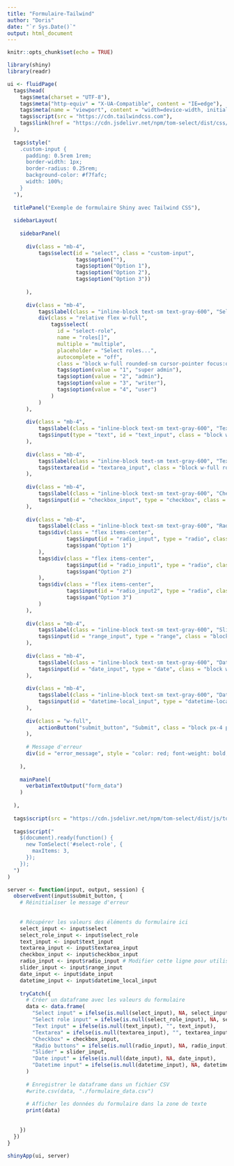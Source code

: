 ```yaml
---
title: "Formulaire-Tailwind"
author: "Doris"
date: "`r Sys.Date()`"
output: html_document
---
```


```r
knitr::opts_chunk$set(echo = TRUE)
```


```r

library(shiny)
library(readr)

ui <- fluidPage(
  tags$head(
    tags$meta(charset = "UTF-8"),
    tags$meta("http-equiv" = "X-UA-Compatible", content = "IE=edge"),
    tags$meta(name = "viewport", content = "width=device-width, initial-scale=1.0"),
    tags$script(src = "https://cdn.tailwindcss.com"),
    tags$link(href = "https://cdn.jsdelivr.net/npm/tom-select/dist/css/tom-select.css", rel = "stylesheet")
  ),
  
  tags$style("
    .custom-input {
      padding: 0.5rem 1rem;
      border-width: 1px;
      border-radius: 0.25rem;
      background-color: #f7fafc;
      width: 100%;
    }
  "),
  
  titlePanel("Exemple de formulaire Shiny avec Tailwind CSS"),
  
  sidebarLayout(
    
    sidebarPanel(
      
      div(class = "mb-4",
          tags$select(id = "select", class = "custom-input",
                      tags$option(""),
                      tags$option("Option 1"),
                      tags$option("Option 2"),
                      tags$option("Option 3"))
          
      ),
      
      div(class = "mb-4",
          tags$label(class = "inline-block text-sm text-gray-600", "Select multiple roles"),
          div(class = "relative flex w-full",
              tags$select(
                id = "select-role",
                name = "roles[]",
                multiple = "multiple",
                placeholder = "Select roles...",
                autocomplete = "off",
                class = "block w-full rounded-sm cursor-pointer focus:outline-none",
                tags$option(value = "1", "super admin"),
                tags$option(value = "2", "admin"),
                tags$option(value = "3", "writer"),
                tags$option(value = "4", "user")
              )
          )
      ),
      
      div(class = "mb-4",
          tags$label(class = "inline-block text-sm text-gray-600", "Text input"),
          tags$input(type = "text", id = "text_input", class = "block w-full custom-input", placeholder = "Enter text...")
      ),
      
      div(class = "mb-4",
          tags$label(class = "inline-block text-sm text-gray-600", "Textarea"),
          tags$textarea(id = "textarea_input", class = "block w-full rounded-sm custom-input", placeholder = "Enter text...")
      ),
      
      div(class = "mb-4",
          tags$label(class = "inline-block text-sm text-gray-600", "Checkbox"),
          tags$input(id = "checkbox_input", type = "checkbox", class = "block", value = "checkbox")
      ),
      
      div(class = "mb-4",
          tags$label(class = "inline-block text-sm text-gray-600", "Radio buttons"),
          tags$div(class = "flex items-center",
                   tags$input(id = "radio_input", type = "radio", class = "mr-1", name = "radio", value = "option1"),
                   tags$span("Option 1")
          ),
          tags$div(class = "flex items-center",
                   tags$input(id = "radio_input1", type = "radio", class = "mr-1", name = "radio", value = "option2"),
                   tags$span("Option 2")
          ),
          tags$div(class = "flex items-center",
                   tags$input(id = "radio_input2", type = "radio", class = "mr-1", name = "radio", value = "option3"),
                   tags$span("Option 3")
          )
      ),
      
      div(class = "mb-4",
          tags$label(class = "inline-block text-sm text-gray-600", "Slider"),
          tags$input(id = "range_input", type = "range", class = "block w-full", min = 0, max = 100, value = 50)
      ),
      
      div(class = "mb-4",
          tags$label(class = "inline-block text-sm text-gray-600", "Date input"),
          tags$input(id = "date_input", type = "date", class = "block w-full custom-input")
      ),
      
      div(class = "mb-4",
          tags$label(class = "inline-block text-sm text-gray-600", "Datetime input"),
          tags$input(id = "datetime-local_input", type = "datetime-local", class = "block w-full custom-input")
      ),
      
      div(class = "w-full",
          actionButton("submit_button", "Submit", class = "block px-4 py-2 bg-blue-500 text-white rounded-lg")
      ),
      
      # Message d'erreur
      div(id = "error_message", style = "color: red; font-weight: bold;"),
      
    ),
    
    mainPanel(
      verbatimTextOutput("form_data")
    )
    
  ),
  
  tags$script(src = "https://cdn.jsdelivr.net/npm/tom-select/dist/js/tom-select.complete.min.js"),
  
  tags$script("
    $(document).ready(function() {
      new TomSelect('#select-role', {
        maxItems: 3,
      });
    });
  ")
)

server <- function(input, output, session) {
  observeEvent(input$submit_button, {
    # Réinitialiser le message d'erreur
    
    
    # Récupérer les valeurs des éléments du formulaire ici
    select_input <- input$select
    select_role_input <- input$select_role
    text_input <- input$text_input
    textarea_input <- input$textarea_input
    checkbox_input <- input$checkbox_input
    radio_input <- input$radio_input # Modifier cette ligne pour utiliser input$radio
    slider_input <- input$range_input
    date_input <- input$date_input
    datetime_input <- input$datetime_local_input
    
    tryCatch({
      # Créer un dataframe avec les valeurs du formulaire
      data <- data.frame(
        "Select input" = ifelse(is.null(select_input), NA, select_input),
        "Select role input" = ifelse(is.null(select_role_input), NA, select_role_input),
        "Text input" = ifelse(is.null(text_input), "", text_input),
        "Textarea" = ifelse(is.null(textarea_input), "", textarea_input),
        "Checkbox" = checkbox_input,
        "Radio buttons" = ifelse(is.null(radio_input), NA, radio_input),
        "Slider" = slider_input,
        "Date input" = ifelse(is.null(date_input), NA, date_input),
        "Datetime input" = ifelse(is.null(datetime_input), NA, datetime_input)
      )
      
      # Enregistrer le dataframe dans un fichier CSV
      #write.csv(data, "./formulaire_data.csv")
      
      # Afficher les données du formulaire dans la zone de texte
      print(data)
      
      
    })
  })
}

shinyApp(ui, server)


```


